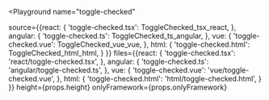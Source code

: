 

<Playground
  name="toggle-checked"
  
  source={{react: {
             'toggle-checked.tsx': ToggleChecked_tsx_react,
           },
           angular: {
             'toggle-checked.ts': ToggleChecked_ts_angular,
           },
           vue: {
             'toggle-checked.vue': ToggleChecked_vue_vue,
           },
           html: {
             'toggle-checked.html': ToggleChecked_html_html,
           }
}}
  files={{react: {
            'toggle-checked.tsx': 'react/toggle-checked.tsx',
          },
          angular: {
            'toggle-checked.ts': 'angular/toggle-checked.ts',
          },
          vue: {
            'toggle-checked.vue': 'vue/toggle-checked.vue',
          },
          html: {
            'toggle-checked.html': 'html/toggle-checked.html',
          }
}}
  height={props.height}
  onlyFramework={props.onlyFramework}
></Playground>
